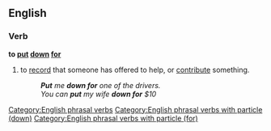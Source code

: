 ==English==

===Verb===
'''to [[put]] [[down]] [[for]]'''

# {{label|en|idiomatic}} to [[record]] that someone has offered to help, or [[contribute]] something.
#: '''''Put''' me '''down for''' one of the drivers.''
#: ''You can '''put''' my wife '''down for''' $10''

[[Category:English phrasal verbs]]
[[Category:English phrasal verbs with particle (down)]]
[[Category:English phrasal verbs with particle (for)]]